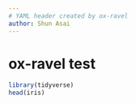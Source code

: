 ```yaml
---
# YAML header created by ox-ravel
author: Shun Asai
---
```



# ox-ravel test

```r
library(tidyverse)
head(iris) 
```

